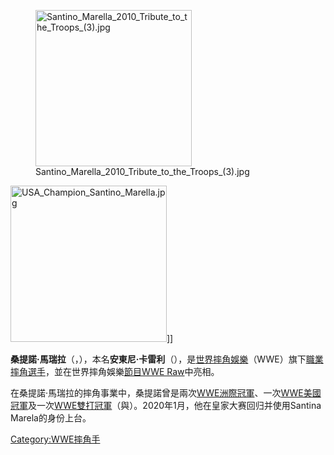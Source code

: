 {{Infobox Pro Wrestler
| name=桑提諾·馬瑞拉
| image=30 - Santino Marella.jpg
| ringnames = Boris Alexiev<br />Johnny Geo Basco<br />Joe Basko<br />'''Santino Marella'''<br />Santina Marella
| birthname = 安東尼·卡雷利
| height={{height|ft=5|in=10}}
| weight={{convert|233|lb|kg|abbr=on}}
| birth_date={{birth date and age|mf=yes|1974|3|14}}
| birth_place={{CAN}}[[安大略省|安大略省]][[大多倫多地區|大多倫多地區]][[皮爾區|皮爾區]][[密西沙加|密西沙加]]
| death_date=
| death_place=
| resides={{CAN}}[[安大略省|安大略省]][[大多倫多地區|大多倫多地區]][[皮爾區|皮爾區]][[密西沙加|密西沙加]]
| billed={{ITA}}[[卡拉布里亞|卡拉布里亞]]
| trainer=Ohio Valley Wrestling
| debut=2003年8月17日
| retired=2014年6月6日
| spouse=
}}

[[File:Santino_Marella_2010_Tribute_to_the_Troops_(3).jpg|250px]]

[[File:USA_Champion_Santino_Marella.jpg|250px]]]]

'''桑提諾·馬瑞拉'''（{{lang-it|'''Santino Marella'''|}}，{{bd|1974年|3月14日|}}），本名'''安東尼·卡雷利'''（{{lang-it|'''Anthony Carelli'''}}），是[[世界摔角娛樂|世界摔角娛樂]]（WWE）旗下[[職業摔角|職業摔角]][[選手|選手]]，並在世界摔角娛樂[[節目|節目]][[WWE_Raw|WWE Raw]]中亮相。

在桑提諾·馬瑞拉的摔角事業中，桑提諾曾是兩次[[WWE洲際冠軍|WWE洲際冠軍]]、一次[[WWE美國冠軍|WWE美國冠軍]]及一次[[WWE雙打冠軍|WWE雙打冠軍]]（與{{link-en|弗拉基米爾·科茲洛夫|Vladimir Kozlov}}）。2020年1月，他在皇家大赛回归并使用Santina Marela的身份上台。
{{WWE洲际冠军}}
{{Authority control}}
{{DEFAULTSORT:Marella, Santino}}
[[Category:WWE摔角手|Category:WWE摔角手]]